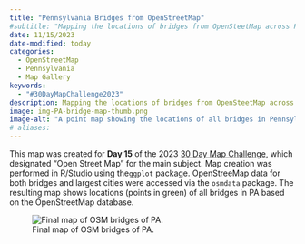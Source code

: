 ```yaml
---
title: "Pennsylvania Bridges from OpenStreetMap"
#subtitle: "Mapping the locations of bridges from OpenSteetMap across PA."
date: 11/15/2023
date-modified: today
categories:
  - OpenStreetMap
  - Pennsylvania
  - Map Gallery
keywords:
  - "#30DayMapChallenge2023"
description: Mapping the locations of bridges from OpenSteetMap across PA. This point map was created in RStudio and shows the locations of all bridges in the state of Pennsylvania according to the OpenStreetMap API.
image: img-PA-bridge-map-thumb.png
image-alt: "A point map showing the locations of all bridges in Pennsylvania."
# aliases:
---
```


This map was created for **Day 15** of the 2023 [30 Day Map Challenge](https://30daymapchallenge.com/), which designated "Open Street Map" for the main subject. Map creation was performed in R/Studio using the`ggplot` package. OpenStreeMap data for both bridges and largest cities were accessed via the `osmdata` package. The resulting map shows locations (points in green) of all bridges in PA based on the OpenStreetMap database.

![Final map of OSM bridges of PA.](img-PA-bridge-map.png){.column-body-outset}

